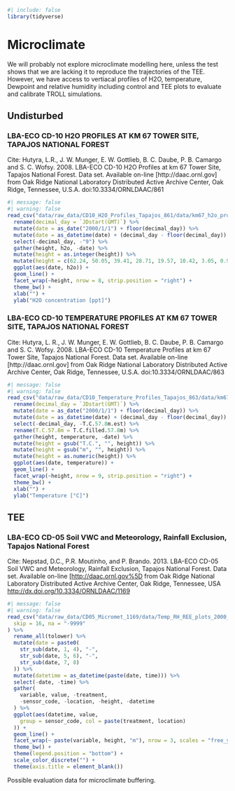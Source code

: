 ```r
#| include: false
library(tidyverse)
```

# Microclimate {.unnumbered}

We will probably not explore microclimate modelling here, unless the test shows that we are lacking it to reproduce the trajectories of the TEE. However, we have access to vertiacal profiles of H2O, temperature, Dewpoint and relative humidity including control and TEE plots to evaluate and calibrate TROLL simulations.

## Undisturbed

### LBA-ECO CD-10 H2O PROFILES AT KM 67 TOWER SITE, TAPAJOS NATIONAL FOREST

Cite: Hutyra, L.R., J. W. Munger, E. W. Gottlieb, B. C. Daube, P. B. Camargo and S. C. Wofsy. 2008. LBA-ECO CD-10 H2O Profiles at km 67 Tower Site, Tapajos National Forest. Data set. Available on-line \[http://daac.ornl.gov\] from Oak Ridge National Laboratory Distributed Active Archive Center, Oak Ridge, Tennessee, U.S.A. doi:10.3334/ORNLDAAC/861

```r
#| message: false
#| warning: false
read_csv("data/raw_data/CD10_H2O_Profiles_Tapajos_861/data/km67_h2o_profile_2002_2006.txt") %>% # nolint
  rename(decimal_day = `JDstart(GMT)`) %>%
  mutate(date = as_date("2000/1/1") + floor(decimal_day)) %>%
  mutate(date = as_datetime(date) + (decimal_day - floor(decimal_day)) * 24 * 60 * 60 - 4 * 60 * 60) %>% # nolint
  select(-decimal_day, -"9") %>%
  gather(height, h2o, -date) %>%
  mutate(height = as.integer(height)) %>%
  mutate(height = c(62.24, 50.05, 39.41, 28.71, 19.57, 10.42, 3.05, 0.91)[height]) %>% # nolint
  ggplot(aes(date, h2o)) +
  geom_line() +
  facet_wrap(~height, nrow = 8, strip.position = "right") +
  theme_bw() +
  xlab("") +
  ylab("H2O concentration [ppt]")
```

### LBA-ECO CD-10 TEMPERATURE PROFILES AT KM 67 TOWER SITE, TAPAJOS NATIONAL FOREST

Cite: Hutyra, L. R., J. W. Munger, E. W. Gottlieb, B. C. Daube, P. B. Camargo and S. C. Wofsy. 2008. LBA-ECO CD-10 Temperature Profiles at km 67 Tower Site, Tapajos National Forest. Data set. Available on-line \[http://daac.ornl.gov\] from Oak Ridge National Laboratory Distributed Active Archive Center, Oak Ridge, Tennessee, U.S.A. doi:10.3334/ORNLDAAC/863

```r
#| message: false
#| warning: false
read_csv("data/raw_data/CD10_Temperature_Profiles_Tapajos_863/data/km67_temp_profile_2002_2006.txt") %>% # nolint
  rename(decimal_day = `JDstart(GMT)`) %>%
  mutate(date = as_date("2000/1/1") + floor(decimal_day)) %>%
  mutate(date = as_datetime(date) + (decimal_day - floor(decimal_day)) * 24 * 60 * 60 - 4 * 60 * 60) %>% # nolint
  select(-decimal_day, -T.C.57.8m.est) %>%
  rename(T.C.57.8m = T.C.filled.57.8m) %>%
  gather(height, temperature, -date) %>%
  mutate(height = gsub("T.C.", "", height)) %>%
  mutate(height = gsub("m", "", height)) %>%
  mutate(height = as.numeric(height)) %>%
  ggplot(aes(date, temperature)) +
  geom_line() +
  facet_wrap(~height, nrow = 9, strip.position = "right") +
  theme_bw() +
  xlab("") +
  ylab("Temperature [°C]")
```

## TEE

### LBA-ECO CD-05 Soil VWC and Meteorology, Rainfall Exclusion, Tapajos National Forest

Cite: Nepstad, D.C., P.R. Moutinho, and P. Brando. 2013. LBA-ECO CD-05 Soil VWC and Meteorology, Rainfall Exclusion, Tapajos National Forest. Data set. Available on-line \[<http://daac.ornl.gov%5D> from Oak Ridge National Laboratory Distributed Active Archive Center, Oak Ridge, Tennessee, USA <http://dx.doi.org/10.3334/ORNLDAAC/1169>

```r
#| message: false
#| warning: false
read_csv("data/raw_data/CD05_Micromet_1169/data/Temp_RH_REE_plots_2000_2003.csv", # nolint
  skip = 16, na = "-9999"
) %>%
  rename_all(tolower) %>%
  mutate(date = paste0(
    str_sub(date, 1, 4), "-",
    str_sub(date, 5, 6), "-",
    str_sub(date, 7, 8)
  )) %>%
  mutate(datetime = as_datetime(paste(date, time))) %>%
  select(-date, -time) %>%
  gather(
    variable, value, -treatment,
    -sensor_code, -location, -height, -datetime
  ) %>%
  ggplot(aes(datetime, value,
    group = sensor_code, col = paste(treatment, location)
  )) +
  geom_line() +
  facet_wrap(~ paste(variable, height, "m"), nrow = 3, scales = "free_y") +
  theme_bw() +
  theme(legend.position = "bottom") +
  scale_color_discrete("") +
  theme(axis.title = element_blank())
```

Possible evaluation data for microclimate buffering.
